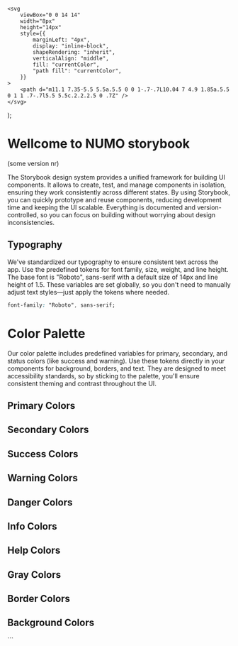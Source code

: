 

    <svg
        viewBox="0 0 14 14"
        width="8px"
        height="14px"
        style={{
            marginLeft: "4px",
            display: "inline-block",
            shapeRendering: "inherit",
            verticalAlign: "middle",
            fill: "currentColor",
            "path fill": "currentColor",
        }}
    >
        <path d="m11.1 7.35-5.5 5.5a.5.5 0 0 1-.7-.7L10.04 7 4.9 1.85a.5.5 0 1 1 .7-.7l5.5 5.5c.2.2.2.5 0 .7Z" />
    </svg>
);

<Meta title="Wellcome to NUMO storybook" />

<div>
    <h1>Wellcome to NUMO storybook</h1>
    <p>(some version nr)</p>
    <p>
        The Storybook design system provides a unified framework for building UI
        components. It allows to create, test, and manage components in
        isolation, ensuring they work consistently across different states. By
        using Storybook, you can quickly prototype and reuse components,
        reducing development time and keeping the UI scalable. Everything is
        documented and version-controlled, so you can focus on building without
        worrying about design inconsistencies.
    </p>
</div>

## Typography

We've standardized our typography to ensure consistent text across the app. Use the predefined tokens for font family, size, weight, and line height. The base font is "Roboto", sans-serif with a default size of 14px and line height of 1.5. These variables are set globally, so you don't need to manually adjust text styles—just apply the tokens where needed.

```css
font-family: "Roboto", sans-serif;
```

# Color Palette

Our color palette includes predefined variables for primary, secondary, and status colors (like success and warning). Use these tokens directly in your components for background, borders, and text. They are designed to meet accessibility standards, so by sticking to the palette, you'll ensure consistent theming and contrast throughout the UI.

## Primary Colors

<ColorPalette>
    <ColorItem title="Primary Color" subtitle="#9ecaff" colors={["#9ecaff"]} />
    <ColorItem
        title="Primary Light Color"
        subtitle="#d1e4ff"
        colors={["#d1e4ff"]}
    />
    <ColorItem
        title="Primary Dark Color"
        subtitle="#62b0ff"
        colors={["#62b0ff"]}
    />
    <ColorItem
        title="Primary Darker Color"
        subtitle="#3a95e7"
        colors={["#3a95e7"]}
    />
    <ColorItem
        title="Primary Text Color"
        subtitle="#000000"
        colors={["#000000"]}
    />
</ColorPalette>

## Secondary Colors

<ColorPalette>
    <ColorItem
        title="Secondary Color"
        subtitle="#b8c8de"
        colors={["#b8c8de"]}
    />
    <ColorItem
        title="Secondary Light Color"
        subtitle="#d4e4fb"
        colors={["#d4e4fb"]}
    />
    <ColorItem
        title="Secondary Dark Color"
        subtitle="#9dacc2"
        colors={["#9dacc2"]}
    />
    <ColorItem
        title="Secondary Darker Color"
        subtitle="#8292a7"
        colors={["#8292a7"]}
    />
    <ColorItem
        title="Secondary Text Color"
        subtitle="#000000"
        colors={["#000000"]}
    />
</ColorPalette>

## Success Colors

<ColorPalette>
    <ColorItem title="Success Color" subtitle="#b7f1ae" colors={["#b7f1ae"]} />
    <ColorItem
        title="Success Light Color"
        subtitle="#c9ffbf"
        colors={["#c9ffbf"]}
    />
    <ColorItem
        title="Success Dark Color"
        subtitle="#86da80"
        colors={["#86da80"]}
    />
    <ColorItem
        title="Success Darker Color"
        subtitle="#6cbd67"
        colors={["#6cbd67"]}
    />
    <ColorItem
        title="Success Text Color"
        subtitle="#000000"
        colors={["#000000"]}
    />
</ColorPalette>

## Warning Colors

<ColorPalette>
    <ColorItem title="Warning Color" subtitle="#ffe17b" colors={["#ffe17b"]} />
    <ColorItem
        title="Warning Light Color"
        subtitle="#fff0c7"
        colors={["#fff0c7"]}
    />
    <ColorItem
        title="Warning Dark Color"
        subtitle="#e4c451"
        colors={["#e4c451"]}
    />
    <ColorItem
        title="Warning Darker Color"
        subtitle="#c7a938"
        colors={["#c7a938"]}
    />
    <ColorItem
        title="Warning Text Color"
        subtitle="#000000"
        colors={["#000000"]}
    />
</ColorPalette>

## Danger Colors

<ColorPalette>
    <ColorItem title="Danger Color" subtitle="#ffb4ab" colors={["#ffb4ab"]} />
    <ColorItem
        title="Danger Light Color"
        subtitle="#ffdad6"
        colors={["#ffdad6"]}
    />
    <ColorItem
        title="Danger Dark Color"
        subtitle="#ff897d"
        colors={["#ff897d"]}
    />
    <ColorItem
        title="Danger Darker Color"
        subtitle="#ff5449"
        colors={["#ff5449"]}
    />
    <ColorItem
        title="Danger Text Color"
        subtitle="#000000"
        colors={["#000000"]}
    />
</ColorPalette>

## Info Colors

<ColorPalette>
    <ColorItem title="Info Color" subtitle="#99d0d6" colors={["#99d0d6"]} />
    <ColorItem
        title="Info Light Color"
        subtitle="#b5ecf2"
        colors={["#b5ecf2"]}
    />
    <ColorItem
        title="Info Dark Color"
        subtitle="#7eb4ba"
        colors={["#7eb4ba"]}
    />
    <ColorItem
        title="Info Darker Color"
        subtitle="#64999f"
        colors={["#64999f"]}
    />
    <ColorItem
        title="Info Text Color"
        subtitle="#000000"
        colors={["#000000"]}
    />
</ColorPalette>

## Help Colors

<ColorPalette>
    <ColorItem title="Help Color" subtitle="#ffeb3b" colors={["#ffeb3b"]} />
    <ColorItem
        title="Help Light Color"
        subtitle="#fff9c4"
        colors={["#fff9c4"]}
    />
    <ColorItem
        title="Help Dark Color"
        subtitle="#fbc02d"
        colors={["#fbc02d"]}
    />
    <ColorItem
        title="Help Darker Color"
        subtitle="#f57f17"
        colors={["#f57f17"]}
    />
    <ColorItem
        title="Help Text Color"
        subtitle="#000000"
        colors={["#000000"]}
    />
</ColorPalette>

## Gray Colors

<ColorPalette>
    <ColorItem title="Gray Color" subtitle="#c3c7cf" colors={["#c3c7cf"]} />
    <ColorItem
        title="Gray Light Color"
        subtitle="#dfe2eb"
        colors={["#dfe2eb"]}
    />
    <ColorItem
        title="Gray Dark Color"
        subtitle="#a7abb4"
        colors={["#a7abb4"]}
    />
    <ColorItem
        title="Gray Darker Color"
        subtitle="#8d9199"
        colors={["#8d9199"]}
    />
    <ColorItem
        title="Gray Text Color"
        subtitle="#000000"
        colors={["#000000"]}
    />
</ColorPalette>

## Border Colors

<ColorPalette>
    <ColorItem title="Border Color" subtitle="#dfe2eb" colors={["#dfe2eb"]} />
    <ColorItem
        title="Border Light Color"
        subtitle="#edf1f9"
        colors={["#edf1f9"]}
    />
    <ColorItem
        title="Border Dark Color"
        subtitle="#c3c7cf"
        colors={["#c3c7cf"]}
    />
    <ColorItem
        title="Border Darker Color"
        subtitle="#a7abb4"
        colors={["#a7abb4"]}
    />
</ColorPalette>

## Background Colors

<ColorPalette>
    <ColorItem
        title="Background Color"
        subtitle="#f8f9ff"
        colors={["#f8f9ff"]}
    />
    <ColorItem
        title="Background Light Color"
        subtitle="#ffffff"
        colors={["#ffffff"]}
    />
    <ColorItem
        title="Background Dark Color"
        subtitle="#eceef4"
        colors={["#eceef4"]}
    />
    <ColorItem
        title="Background Darker Color"
        subtitle="#e1e2e8"
        colors={["#e1e2e8"]}
    />
</ColorPalette>
```
